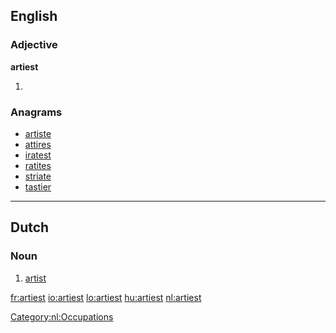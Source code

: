 ==English==

===Adjective===
'''artiest'''

# {{superlative of|arty}}

===Anagrams===
* [[artiste#English|artiste]]
* [[attires#English|attires]]
* [[iratest#English|iratest]]
* [[ratites#English|ratites]]
* [[striate#English|striate]]
* [[tastier#English|tastier]]

----

==Dutch==

===Noun===
{{nl-noun|m||*}}
# [[artist]]

[[Category:nl:Occupations]]

[[fr:artiest]]
[[io:artiest]]
[[lo:artiest]]
[[hu:artiest]]
[[nl:artiest]]
